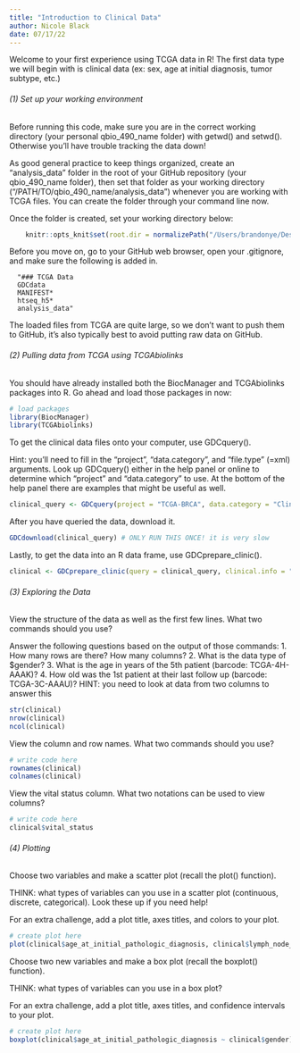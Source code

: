 ```yaml
---
title: "Introduction to Clinical Data"
author: Nicole Black
date: 07/17/22
---
```


Welcome to your first experience using TCGA data in R! The first data type we will begin with is clinical data (ex: sex, age at initial diagnosis, tumor subtype, etc.)

###### (1) Set up your working environment

Before running this code, make sure you are in the correct working directory (your personal qbio_490_name folder) with getwd() and setwd(). Otherwise you’ll have trouble tracking the data down!

As good general practice to keep things organized, create an "analysis_data" folder in the root of your GitHub repository (your qbio_490_name folder), then set that folder as your working directory ("/PATH/TO/qbio_490_name/analysis_data") whenever you are working with TCGA files. You can create the folder through your command line now.

Once the folder is created, set your working directory below:

```r
    knitr::opts_knit$set(root.dir = normalizePath("/Users/brandonye/Desktop/fa22/QBIO490/fa22_qbio_490_brandon/analysis_data")) 
```

Before you move on, go to your GitHub web browser, open your .gitignore, and make sure the following is added in. 

      "### TCGA Data
      GDCdata
      MANIFEST*
      htseq_h5*
      analysis_data"

The loaded files from TCGA are quite large, so we don't want to push them to GitHub, it's also typically best to avoid putting raw data on GitHub.

###### (2) Pulling data from TCGA using TCGAbiolinks

You should have already installed both the BiocManager and TCGAbiolinks packages into R. Go ahead and load those packages in now:

```r
# load packages
library(BiocManager)
library(TCGAbiolinks)
```

To get the clinical data files onto your computer, use GDCquery(). 

Hint: you'll need to fill in the "project", "data.category", and "file.type" (=xml) arguments. Look up GDCquery() either in the help panel or online to determine which "project" and "data.category" to use. At the bottom of the help panel there are examples that might be useful as well.

```r
clinical_query <- GDCquery(project = "TCGA-BRCA", data.category = "Clinical", file.type = "xml")
```

After you have queried the data, download it.

```r
GDCdownload(clinical_query) # ONLY RUN THIS ONCE! it is very slow
```

Lastly, to get the data into an R data frame, use GDCprepare_clinic().

```r
clinical <- GDCprepare_clinic(query = clinical_query, clinical.info = "patient")
```

###### (3) Exploring the Data

View the structure of the data as well as the first few lines. What two commands should you use?

Answer the following questions based on the output of those commands: 
1. How many rows are there? How many columns?
2. What is the data type of $gender?
3. What is the age in years of the 5th patient (barcode: TCGA-4H-AAAK)?
4. How old was the 1st patient at their last follow up (barcode: TCGA-3C-AAAU)? HINT: you need to look at data from two columns to answer this

```r
str(clinical)
nrow(clinical)
ncol(clinical)
```

View the column and row names. What two commands should you use?

```r
# write code here
rownames(clinical)
colnames(clinical)
```

View the vital status column. What two notations can be used to view columns? 

```r
# write code here
clinical$vital_status
```

###### (4) Plotting

Choose two variables and make a scatter plot (recall the plot() function).

THINK: what types of variables can you use in a scatter plot (continuous, discrete, categorical). Look these up if you need help!

For an extra challenge, add a plot title, axes titles, and colors to your plot.

```r
# create plot here
plot(clinical$age_at_initial_pathologic_diagnosis, clinical$lymph_node_examined_count)
```

Choose two new variables and make a box plot (recall the boxplot() function).

THINK: what types of variables can you use in a box plot?

For an extra challenge, add a plot title, axes titles, and confidence intervals to your plot.

```r
# create plot here
boxplot(clinical$age_at_initial_pathologic_diagnosis ~ clinical$gender)

```


